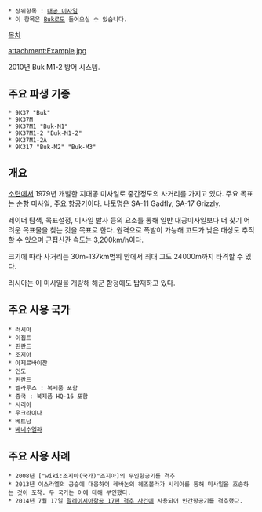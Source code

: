  * 상위항목 : [[대공 미사일]]
 * 이 항목은 [[Buk]]로도 들어오실 수 있습니다.

[[목차]]

attachment:Example.jpg

2010년 Buk M1-2 방어 시스템.

== 주요 파생 기종 ==
 * 9K37 "Buk"
 * 9K37M
 * 9K37M1 "Buk-M1"
 * 9K37M1-2 "Buk-M1-2"
 * 9K37M1-2A
 * 9K317 "Buk-M2" "Buk-M3"

== 개요 ==
[[소련]]에서 1979년 개발한 지대공 미사일로 중간정도의 사거리를 가지고 있다. 주요 목표는 순항 미사일, 주요 항공기이다. 나토명은 SA-11 Gadfly, SA-17 Grizzly.

레이더 탐색, 목표설정, 미사일 발사 등의 요소를 통해 일반 대공미사일보다 더 찾기 어려운 목표물을 찾는 것을 목표로 한다. 원격으로 폭발이 가능해 고도가 낮은 대상도 추적할 수 있으며 근접신관 속도는 3,200km/h이다. 

크기에 따라 사거리는 30m-137km범위 안에서 최대 고도 24000m까지 타격할 수 있다.

러시아는 이 미사일을 개량해 해군 함정에도 탑재하고 있다.

== 주요 사용 국가 ==
 * 러시아
 * 이집트
 * 핀란드
 * 조지아
 * 아제르바이잔
 * 인도
 * 핀란드
 * 벨라루스 : 복제품 포함
 * 중국 : 복제품 HQ-16 포함
 * 시리아
 * 우크라이나
 * 베트남
 * [[베네수엘라]]

== 주요 사용 사례 ==
 * 2008년 ["wiki:조지아(국가)"조지아]의 무인항공기를 격추
 * 2013년 이스라엘의 공습에 대응하여 레바논의 헤즈볼라가 시리아를 통해 미사일을 호송하는 것이 포착. 두 국가는 이에 대해 부인했다.
 * 2014년 7월 17일 [[말레이시아항공 17편 격추 사건]]에 사용되어 민간항공기를 격추했다.
